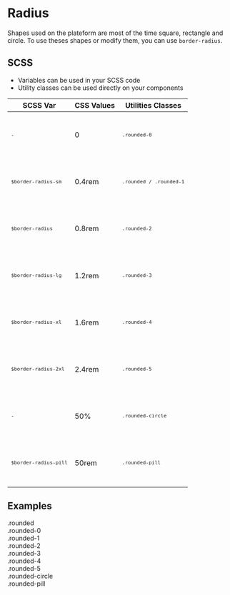 
<Meta title="Design Tokens/Radius" />

<style>
  {`
  .card {
    border: 0 !important;
  }
`}
</style>

# Radius

Shapes used on the plateform are most of the time square, rectangle and circle. To use theses shapes or modify them, you can use `border-radius`.

## SCSS

- Variables can be used in your SCSS code
- Utility classes can be used directly on your components

<table>
  <thead>
    <tr>
      <th>SCSS Var</th>
      <th>CSS Values</th>
      <th>Utilities Classes</th>
    </tr>

  </thead>
  <tbody>
    <tr>
      <td>
        <code>
          <pre>-</pre>
        </code>
      </td>
      <td>0</td>
      <td>
        <code>
          <pre>.rounded-0</pre>
        </code>
      </td>
    </tr>
    <tr>
      <td>
        <code>
          <pre>$border-radius-sm</pre>
        </code>
      </td>
      <td>0.4rem</td>
      <td>
        <code>
          <pre>.rounded / .rounded-1</pre>
        </code>
      </td>
    </tr>
    <tr>
      <td>
        <code>
          <pre>$border-radius</pre>
        </code>
      </td>
      <td>0.8rem</td>
      <td>
        <code>
          <pre>.rounded-2</pre>
        </code>
      </td>
    </tr>
    <tr>
      <td>
        <code>
          <pre>$border-radius-lg</pre>
        </code>
      </td>
      <td>1.2rem</td>
      <td>
        <code>
          <pre>.rounded-3</pre>
        </code>
      </td>
    </tr>
    <tr>
      <td>
        <code>
          <pre>$border-radius-xl</pre>
        </code>
      </td>
      <td>1.6rem</td>
      <td>
        <code>
          <pre>.rounded-4</pre>
        </code>
      </td>
    </tr>
    <tr>
      <td>
        <code>
          <pre>$border-radius-2xl</pre>
        </code>
      </td>
      <td>2.4rem</td>
      <td>
        <code>
          <pre>.rounded-5</pre>
        </code>
      </td>
    </tr>
    <tr>
      <td>
        <code>
          <pre>-</pre>
        </code>
      </td>
      <td>50%</td>
      <td>
        <code>
          <pre>.rounded-circle</pre>
        </code>
      </td>
    </tr>
    <tr>
      <td>
        <code>
          <pre>$border-radius-pill</pre>
        </code>
      </td>
      <td>50rem</td>
      <td>
        <code>
          <pre>.rounded-pill</pre>
        </code>
      </td>
    </tr>
    
  </tbody>
</table>

## Examples

<div class="card flex-row align-items-center gap-16">
  <Card
    style={{
      width: "8rem",
      height: "8rem",
      display: "flex",
      alignItems: "center",
      justifyContent: "center",
      textAlign: "center",
    }}
    className="rounded"
  >
    <div style={{ fontSize: "1.2rem" }}>.rounded</div>
  </Card>
  <Card
    style={{
      width: "8rem",
      height: "8rem",
      display: "flex",
      alignItems: "center",
      justifyContent: "center",
      textAlign: "center",
    }}
    className="rounded-0"
  >
    <div style={{ fontSize: "1.2rem" }}>.rounded-0</div>
  </Card>
  <Card
    style={{
      width: "8rem",
      height: "8rem",
      display: "flex",
      alignItems: "center",
      justifyContent: "center",
      textAlign: "center",
    }}
    className="rounded-1"
  >
    <div style={{ fontSize: "1.2rem" }}>.rounded-1</div>
  </Card>
  <Card
    style={{
      width: "8rem",
      height: "8rem",
      display: "flex",
      alignItems: "center",
      justifyContent: "center",
      textAlign: "center",
    }}
    className="rounded-2"
  >
    <div style={{ fontSize: "1.2rem" }}>.rounded-2</div>
  </Card>
  <Card
    style={{
      width: "8rem",
      height: "8rem",
      display: "flex",
      alignItems: "center",
      justifyContent: "center",
      textAlign: "center",
    }}
    className="rounded-3"
  >
    <div style={{ fontSize: "1.2rem" }}>.rounded-3</div>
  </Card>
  <Card
    style={{
      width: "8rem",
      height: "8rem",
      display: "flex",
      alignItems: "center",
      justifyContent: "center",
      textAlign: "center",
    }}
    className="rounded-4"
  >
    <div style={{ fontSize: "1.2rem" }}>.rounded-4</div>
  </Card>
  <Card
    style={{
      width: "8rem",
      height: "8rem",
      display: "flex",
      alignItems: "center",
      justifyContent: "center",
      textAlign: "center",
    }}
    className="rounded-5"
  >
    <div style={{ fontSize: "1.2rem" }}>.rounded-5</div>
  </Card>
  <Card
    style={{
      width: "8rem",
      height: "8rem",
      display: "flex",
      alignItems: "center",
      justifyContent: "center",
      textAlign: "center",
    }}
    className="rounded-circle"
  >
    <div style={{ fontSize: "1.2rem" }}>.rounded-circle</div>
  </Card>
  <Card
    style={{
      width: "8rem",
      height: "8rem",
      display: "flex",
      alignItems: "center",
      justifyContent: "center",
      textAlign: "center",
    }}
    className="rounded-pill"
  >
    <div style={{ fontSize: "1.2rem" }}>.rounded-pill</div>
  </Card>
</div>
